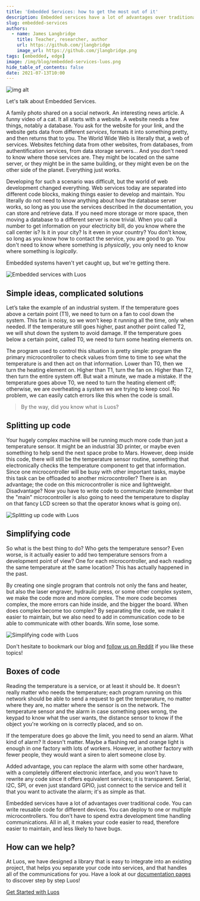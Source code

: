 ```yaml
---
title: 'Embedded Services: how to get the most out of it'
description: Embedded services have a lot of advantages over traditional code. You can write reusable code for different devices, deploy it to one or multiple microcontrollers.
slug: embedded-services
authors:
  - name: James Langbridge
    title: Teacher, researcher, author
    url: https://github.com/jlangbridge
    image_url: https://github.com/jlangbridge.png
tags: [embedded, edge]
image: /img/blog/embedded-services-luos.png
hide_table_of_contents: false
date: 2021-07-13T10:00
---
```


![img alt](/img/blog/embedded-services-luos.png)

Let's talk about Embedded Services.

A family photo shared on a social network. An interesting news article. A funny video of a cat. It all starts with a website. A website needs a few things, notably a database. You ask for the website for your link, and the website gets data from different _services_, formats it into something pretty, and then returns that to you. The World Wide Web is literally that, a web of services. Websites fetching data from other websites, from databases, from authentification services, from data storage servers... And you don't need to know where those services are. They might be located on the same server, or they might be in the same building, or they might even be on the other side of the planet. Everything just works.

<!--truncate-->

Developing for such a scenario was difficult, but the world of web development changed everything. Web services today are separated into different code blocks, making things easier to develop and maintain. You literally do not need to know anything about how the database server works, so long as you use the services described in the documentation, you can store and retrieve data. If you need more storage or more space, then moving a database to a different server is now trivial. When you call a number to get information on your electricity bill, do you know where the call center is? Is it in your city? Is it even in your country? You don't know, so long as you know how to contact the service, you are good to go. You don't need to know where something is _physically_, you only need to know where something is _logically_.

Embedded systems haven't yet caught up, but we're getting there.

![Embedded services with Luos](/img/blog/embedded-services-2-luos.jpeg)

<h2> Simple ideas, complicated solutions </h2>

Let’s take the example of an industrial system. If the temperature goes above a certain point (T1), we need to turn on a fan to cool down the system. This fan is noisy, so we won’t keep it running all the time, only when needed. If the temperature still goes higher, past another point called T2, we will shut down the system to avoid damage. If the temperature goes below a certain point, called T0, we need to turn some heating elements on.

The program used to control this situation is pretty simple: program the primary microcontroller to check values from time to time to see what the temperature is and then act on that information. Lower than T0, then we turn the heating element on. Higher than T1, turn the fan on. Higher than T2, then turn the entire system off. But wait a minute, we made a mistake. If the temperature goes above T0, we need to turn the heating element off; otherwise, we are overheating a system we are trying to keep cool. No problem, we can easily catch errors like this when the code is small.

> By the way, did you know what is Luos?

<h2> Splitting up code </h2> 

Your hugely complex machine will be running much more code than just a temperature sensor. It might be an industrial 3D printer, or maybe even something to help send the next space probe to Mars. However, deep inside this code, there will still be the temperature sensor routine, something that electronically checks the temperature component to get that information. Since one microcontroller will be busy with other important tasks, maybe this task can be offloaded to another microcontroller? There is an advantage; the code on this microcontroller is nice and lightweight. Disadvantage? Now you have to write code to communicate (remember that the "main" microcontroller is also going to need the temperature to display on that fancy LCD screen so that the operator knows what is going on).

![Splitting up code with Luos](/img/blog/complex-machine-luos.jpeg)

<h2> Simplifying code </h2> 

So what is the best thing to do? Who gets the temperature sensor? Even worse, is it actually easier to add two temperature sensors from a development point of view? One for each microcontroller, and each reading the same temperature at the same location? This has actually happened in the past.

By creating one single program that controls not only the fans and heater, but also the laser engraver, hydraulic press, or some other complex system, we make the code more and more complex. The more code becomes complex, the more errors can hide inside, and the bigger the board. When does complex become too complex? By separating the code, we make it easier to maintain, but we also need to add in communication code to be able to communicate with other boards. Win some, lose some.

![Simplifying code with Luos](/img/blog/agility-service-luos.jpeg)

Don't hesitate to bookmark our blog and <a rel="external nofollow" href="https://www.reddit.com/r/Luos/" target="_blank">follow us on Reddit</a> if you like these topics!

<h2> Boxes of code </h2> 

Reading the temperature is a service, or at least it should be. It doesn't really matter who needs the temperature; each program running on this network should be able to send a request to get the temperature, no matter where they are, no matter where the sensor is on the network. The temperature sensor and the alarm in case something goes wrong, the keypad to know what the user wants, the distance sensor to know if the object you're working on is correctly placed, and so on.

If the temperature does go above the limit, you need to send an alarm. What kind of alarm? It doesn't matter. Maybe a flashing red and orange light is enough in one factory with lots of workers. However, in another factory with fewer people, they would want a siren to alert someone close by.

Added advantage, you can replace the alarm with some other hardware, with a completely different electronic interface, and you won’t have to rewrite any code since it offers equivalent services; it is transparent. Serial, I2C, SPI, or even just standard GPIO, just connect to the service and tell it that you want to activate the alarm; it's as simple as that.

Embedded services have a lot of advantages over traditional code. You can write reusable code for different devices. You can deploy to one or multiple microcontrollers. You don’t have to spend extra development time handling communications. All in all, it makes your code easier to read, therefore easier to maintain, and less likely to have bugs.

<h2> How can we help? </h2> 

At Luos, we have designed a library that is easy to integrate into an existing project, that helps you separate your code into services, and that handles all of the communications for you. Have a look at our [documentation pages](/docs/luos-technology) to discover step by step Luos!

[Get Started with Luos](/tutorials/get-started)
